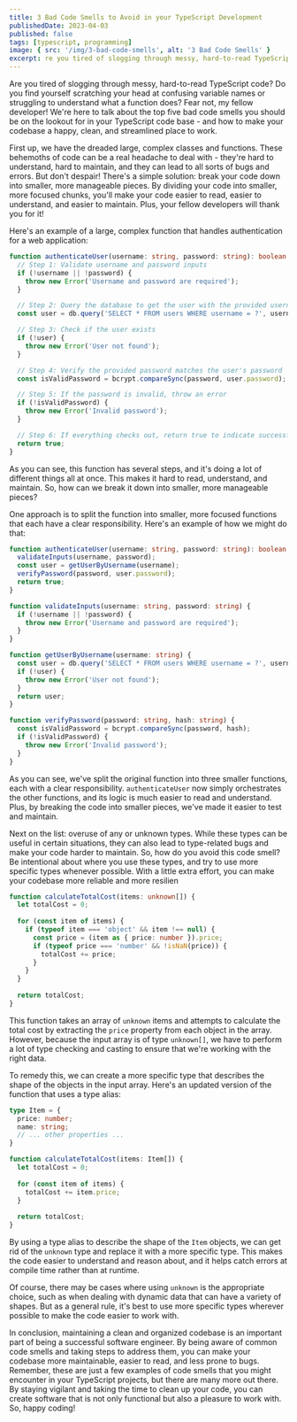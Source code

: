 ```yaml
---
title: 3 Bad Code Smells to Avoid in your TypeScript Development
publishedDate: 2023-04-03
published: false
tags: [typescript, programming]
image: { src: '/img/3-bad-code-smells', alt: '3 Bad Code Smells' }
excerpt: re you tired of slogging through messy, hard-to-read TypeScript code? Do you find yourself scratching your head at confusing variable names or struggling to understand what a function does? Fear not, my fellow developer! 
---
```


Are you tired of slogging through messy, hard-to-read TypeScript code? Do you find yourself scratching your head at confusing variable names or struggling to understand what a function does? Fear not, my fellow developer! We're here to talk about the top five bad code smells you should be on the lookout for in your TypeScript code base - and how to make your codebase a happy, clean, and streamlined place to work.

First up, we have the dreaded large, complex classes and functions. These behemoths of code can be a real headache to deal with - they're hard to understand, hard to maintain, and they can lead to all sorts of bugs and errors. But don't despair! There's a simple solution: break your code down into smaller, more manageable pieces. By dividing your code into smaller, more focused chunks, you'll make your code easier to read, easier to understand, and easier to maintain. Plus, your fellow developers will thank you for it!

Here's an example of a large, complex function that handles authentication for a web application:

```typescript
function authenticateUser(username: string, password: string): boolean {
  // Step 1: Validate username and password inputs
  if (!username || !password) {
    throw new Error('Username and password are required');
  }

  // Step 2: Query the database to get the user with the provided username
  const user = db.query('SELECT * FROM users WHERE username = ?', username);

  // Step 3: Check if the user exists
  if (!user) {
    throw new Error('User not found');
  }

  // Step 4: Verify the provided password matches the user's password
  const isValidPassword = bcrypt.compareSync(password, user.password);

  // Step 5: If the password is invalid, throw an error
  if (!isValidPassword) {
    throw new Error('Invalid password');
  }

  // Step 6: If everything checks out, return true to indicate successful authentication
  return true;
}
```

As you can see, this function has several steps, and it's doing a lot of different things all at once. This makes it hard to read, understand, and maintain. So, how can we break it down into smaller, more manageable pieces?

One approach is to split the function into smaller, more focused functions that each have a clear responsibility. Here's an example of how we might do that:

```typescript
function authenticateUser(username: string, password: string): boolean {
  validateInputs(username, password);
  const user = getUserByUsername(username);
  verifyPassword(password, user.password);
  return true;
}

function validateInputs(username: string, password: string) {
  if (!username || !password) {
    throw new Error('Username and password are required');
  }
}

function getUserByUsername(username: string) {
  const user = db.query('SELECT * FROM users WHERE username = ?', username);
  if (!user) {
    throw new Error('User not found');
  }
  return user;
}

function verifyPassword(password: string, hash: string) {
  const isValidPassword = bcrypt.compareSync(password, hash);
  if (!isValidPassword) {
    throw new Error('Invalid password');
  }
}
```

As you can see, we've split the original function into three smaller functions, each with a clear responsibility. `authenticateUser` now simply orchestrates the other functions, and its logic is much easier to read and understand. Plus, by breaking the code into smaller pieces, we've made it easier to test and maintain.

Next on the list: overuse of any or unknown types. While these types can be useful in certain situations, they can also lead to type-related bugs and make your code harder to maintain. So, how do you avoid this code smell? Be intentional about where you use these types, and try to use more specific types whenever possible. With a little extra effort, you can make your codebase more reliable and more resilien

```typescript
function calculateTotalCost(items: unknown[]) {
  let totalCost = 0;
  
  for (const item of items) {
    if (typeof item === 'object' && item !== null) {
      const price = (item as { price: number }).price;
      if (typeof price === 'number' && !isNaN(price)) {
        totalCost += price;
      }
    }
  }
  
  return totalCost;
}
```

This function takes an array of `unknown` items and attempts to calculate the total cost by extracting the `price` property from each object in the array. However, because the input array is of type `unknown[]`, we have to perform a lot of type checking and casting to ensure that we're working with the right data.

To remedy this, we can create a more specific type that describes the shape of the objects in the input array. Here's an updated version of the function that uses a type alias:

```typescript
type Item = {
  price: number;
  name: string;
  // ... other properties ...
}

function calculateTotalCost(items: Item[]) {
  let totalCost = 0;
  
  for (const item of items) {
    totalCost += item.price;
  }
  
  return totalCost;
}
```

By using a type alias to describe the shape of the `Item` objects, we can get rid of the `unknown` type and replace it with a more specific type. This makes the code easier to understand and reason about, and it helps catch errors at compile time rather than at runtime.

Of course, there may be cases where using `unknown` is the appropriate choice, such as when dealing with dynamic data that can have a variety of shapes. But as a general rule, it's best to use more specific types wherever possible to make the code easier to work with.

In conclusion, maintaining a clean and organized codebase is an important part of being a successful software engineer. By being aware of common code smells and taking steps to address them, you can make your codebase more maintainable, easier to read, and less prone to bugs. Remember, these are just a few examples of code smells that you might encounter in your TypeScript projects, but there are many more out there. By staying vigilant and taking the time to clean up your code, you can create software that is not only functional but also a pleasure to work with. So, happy coding!
